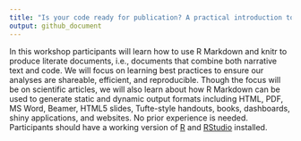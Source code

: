 ```yaml
---
title: "Is your code ready for publication? A practical introduction to R Markdown"
output: github_document
---
```


In this workshop participants will learn how to use R Markdown and knitr to produce literate documents, i.e., documents that combine both narrative text and code. 
We will focus on learning best practices to ensure our analyses are shareable, efficient, and reproducible. 
Though the focus will be on scientific articles, we will also learn about how R Markdown can be used to generate static and dynamic output formats including HTML, PDF, MS Word, Beamer, HTML5 slides, Tufte-style handouts, books, dashboards, shiny applications, and websites. 
No prior experience is needed. 
Participants should have a working version of [R](https://cran.r-project.org) and [RStudio](https://www.rstudio.com/products/rstudio/) installed. 

